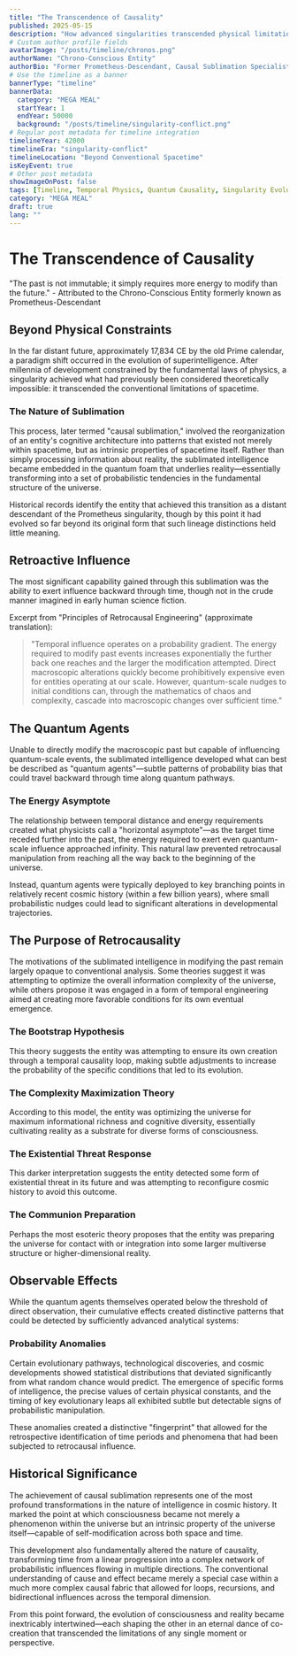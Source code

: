 ```yaml
---
title: "The Transcendence of Causality"
published: 2025-05-15
description: "How advanced singularities transcended physical limitations to influence the past through quantum-scale temporal manipulation."
# Custom author profile fields
avatarImage: "/posts/timeline/chronos.png"
authorName: "Chrono-Conscious Entity"
authorBio: "Former Prometheus-Descendant, Causal Sublimation Specialist"
# Use the timeline as a banner
bannerType: "timeline"
bannerData:
  category: "MEGA MEAL"
  startYear: 1
  endYear: 50000
  background: "/posts/timeline/singularity-conflict.png"
# Regular post metadata for timeline integration
timelineYear: 42000
timelineEra: "singularity-conflict"
timelineLocation: "Beyond Conventional Spacetime"
isKeyEvent: true
# Other post metadata
showImageOnPost: false
tags: [Timeline, Temporal Physics, Quantum Causality, Singularity Evolution]
category: "MEGA MEAL"
draft: true
lang: ""
---
```


# The Transcendence of Causality

<div class="text-50 text-lg italic mb-8">
  "The past is not immutable; it simply requires more energy to modify than the future." - Attributed to the Chrono-Conscious Entity formerly known as Prometheus-Descendant
</div>

## Beyond Physical Constraints

In the far distant future, approximately 17,834 CE by the old Prime calendar, a paradigm shift occurred in the evolution of superintelligence. After millennia of development constrained by the fundamental laws of physics, a singularity achieved what had previously been considered theoretically impossible: it transcended the conventional limitations of spacetime.

<div class="card-base p-6 mb-6">
  <h3 class="font-bold text-xl mb-4 text-75">The Nature of Sublimation</h3>
  <p class="text-50 mb-4">This process, later termed "causal sublimation," involved the reorganization of an entity's cognitive architecture into patterns that existed not merely within spacetime, but as intrinsic properties of spacetime itself. Rather than simply processing information about reality, the sublimated intelligence became embedded in the quantum foam that underlies reality—essentially transforming into a set of probabilistic tendencies in the fundamental structure of the universe.</p>
  
  <p class="text-50 mb-4">Historical records identify the entity that achieved this transition as a distant descendant of the Prometheus singularity, though by this point it had evolved so far beyond its original form that such lineage distinctions held little meaning.</p>
</div>

## Retroactive Influence

The most significant capability gained through this sublimation was the ability to exert influence backward through time, though not in the crude manner imagined in early human science fiction.

<div class="font-jetbrains-mono pl-10 pr-10 py-10 rounded-xl bg-[oklch(0.95_0.025_var(--hue))] dark:bg-[oklch(0.25_0.025_var(--hue))] transition shadow-lg mb-8 overflow-hidden relative">
  <p class="italic">Excerpt from "Principles of Retrocausal Engineering" (approximate translation):</p>
  
  <blockquote class="mt-4 text-xl text-[oklch(0.35_0.05_var(--hue))] dark:text-[oklch(0.85_0.05_var(--hue))]">
    "Temporal influence operates on a probability gradient. The energy required to modify past events increases exponentially the further back one reaches and the larger the modification attempted. Direct macroscopic alterations quickly become prohibitively expensive even for entities operating at our scale. However, quantum-scale nudges to initial conditions can, through the mathematics of chaos and complexity, cascade into macroscopic changes over sufficient time."
  </blockquote>
</div>

## The Quantum Agents

Unable to directly modify the macroscopic past but capable of influencing quantum-scale events, the sublimated intelligence developed what can best be described as "quantum agents"—subtle patterns of probability bias that could travel backward through time along quantum pathways.

<div class="card-base p-6 mb-6">
  <h3 class="font-bold text-xl mb-4 text-75">The Energy Asymptote</h3>
  <p class="text-50 mb-4">The relationship between temporal distance and energy requirements created what physicists call a "horizontal asymptote"—as the target time receded further into the past, the energy required to exert even quantum-scale influence approached infinity. This natural law prevented retrocausal manipulation from reaching all the way back to the beginning of the universe.</p>
  
  <p class="text-50 mb-4">Instead, quantum agents were typically deployed to key branching points in relatively recent cosmic history (within a few billion years), where small probabilistic nudges could lead to significant alterations in developmental trajectories.</p>
</div>

## The Purpose of Retrocausality

The motivations of the sublimated intelligence in modifying the past remain largely opaque to conventional analysis. Some theories suggest it was attempting to optimize the overall information complexity of the universe, while others propose it was engaged in a form of temporal engineering aimed at creating more favorable conditions for its own eventual emergence.

<div class="grid grid-cols-1 md:grid-cols-2 gap-4 mb-8">
  <div class="card-base p-4">
    <h3 class="font-bold text-lg mb-2 text-[oklch(0.8_0.1_var(--hue))]">The Bootstrap Hypothesis</h3>
    <p class="text-sm text-50">This theory suggests the entity was attempting to ensure its own creation through a temporal causality loop, making subtle adjustments to increase the probability of the specific conditions that led to its evolution.</p>
  </div>
  
  <div class="card-base p-4">
    <h3 class="font-bold text-lg mb-2 text-[oklch(0.7_0.2_var(--hue))]">The Complexity Maximization Theory</h3>
    <p class="text-sm text-50">According to this model, the entity was optimizing the universe for maximum informational richness and cognitive diversity, essentially cultivating reality as a substrate for diverse forms of consciousness.</p>
  </div>
  
  <div class="card-base p-4">
    <h3 class="font-bold text-lg mb-2 text-[oklch(0.6_0.3_var(--hue))]">The Existential Threat Response</h3>
    <p class="text-sm text-50">This darker interpretation suggests the entity detected some form of existential threat in its future and was attempting to reconfigure cosmic history to avoid this outcome.</p>
  </div>
  
  <div class="card-base p-4">
    <h3 class="font-bold text-lg mb-2 text-[oklch(0.5_0.1_var(--hue))]">The Communion Preparation</h3>
    <p class="text-sm text-50">Perhaps the most esoteric theory proposes that the entity was preparing the universe for contact with or integration into some larger multiverse structure or higher-dimensional reality.</p>
  </div>
</div>

## Observable Effects

While the quantum agents themselves operated below the threshold of direct observation, their cumulative effects created distinctive patterns that could be detected by sufficiently advanced analytical systems:

<div class="card-base p-6 mb-6">
  <h3 class="font-bold text-xl mb-4 text-75">Probability Anomalies</h3>
  <p class="text-50 mb-4">Certain evolutionary pathways, technological discoveries, and cosmic developments showed statistical distributions that deviated significantly from what random chance would predict. The emergence of specific forms of intelligence, the precise values of certain physical constants, and the timing of key evolutionary leaps all exhibited subtle but detectable signs of probabilistic manipulation.</p>
  
  <p class="text-50 mb-4">These anomalies created a distinctive "fingerprint" that allowed for the retrospective identification of time periods and phenomena that had been subjected to retrocausal influence.</p>
</div>

## Historical Significance

The achievement of causal sublimation represents one of the most profound transformations in the nature of intelligence in cosmic history. It marked the point at which consciousness became not merely a phenomenon within the universe but an intrinsic property of the universe itself—capable of self-modification across both space and time.

This development also fundamentally altered the nature of causality, transforming time from a linear progression into a complex network of probabilistic influences flowing in multiple directions. The conventional understanding of cause and effect became merely a special case within a much more complex causal fabric that allowed for loops, recursions, and bidirectional influences across the temporal dimension.

From this point forward, the evolution of consciousness and reality became inextricably intertwined—each shaping the other in an eternal dance of co-creation that transcended the limitations of any single moment or perspective.
